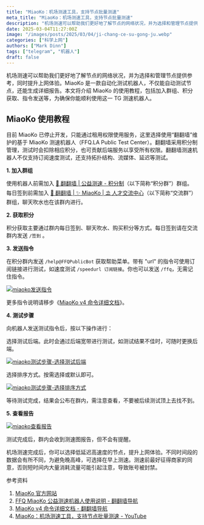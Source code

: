 ```yaml
---
title: "MiaoKo：机场测速工具，支持节点批量测速"
meta_title: "MiaoKo：机场测速工具，支持节点批量测速"
description: "机场测速可以帮助我们更好地了解节点的网络状况，并为选择和管理节点提供参考，同时提升上网体验。MiaoKo 是一款自动化测试机器人，不仅能自动测试节点，还能生成详细报告。本文将介绍 MiaoKo 的使用教程，包括加入群组、积分获取、指令发送等，为确保你能顺利使用这一 TG 测速机器人。"
date: 2025-03-04T11:27:00Z
image: "/images/posts/2025/03/04/ji-chang-ce-su-gong-ju.webp"
categories: ["科学上网"]
authors: ["Mark Dinn"]
tags: ["telegram", "机器人"]
draft: false
---
```


机场测速可以帮助我们更好地了解节点的网络状况，并为选择和管理节点提供参考，同时提升上网体验。MiaoKo 是一款自动化测试机器人，不仅能自动测试节点，还能生成详细报告。本文将介绍 MiaoKo 的使用教程，包括加入群组、积分获取、指令发送等，为确保你能顺利使用这一 TG 测速机器人。

## MiaoKo 使用教程

目前 MiaoKo 已停止开发，只能通过租用权限使用服务，这里选择使用“翻翻墙”维护的基于 MiaoKo 测速机器人（FFQ.LA Public Test Center）。翻翻墙采用积分制管理，测试时会扣除相应积分，也可贡献后端服务以享受所有权限。翻翻墙测速机器人不仅支持订阅速度测试，还支持拓扑结构、流媒体、延迟等测试。

**1. 加入群组**

使用机器人前需加入 [🛫 翻翻墙 | 公益测速 - 积分制](https://t.me/FFQMiaokoPublic)（以下简称“积分群”）群组。每日签到前需加入 [🛫 翻翻墙 | ✨ MiaoKo | ⛱ 人才交流中心](https://t.me/FFQGroup)（以下简称“交流群”）群组，聊天吹水也在该群内进行。

**2. 获取积分**

积分获取主要通过群内每日签到、聊天吹水、购买积分等方式。每日签到请在交流群内发送 `/签到` 。

**3. 发送指令**

在积分群内发送 `/help@FFQPublicBot` 获取帮助菜单。带有 "url" 的指令可使用订阅链接进行测试，如速度测试 `/speedurl 订阅链接`。你也可以发送 `/ffq`，无需记住指令。

[![miaoko发送指令](/images/posts/2025/03/04/miaoko-fa-song-zhi-ling.webp)](/images/posts/2025/03/04/miaoko-fa-song-zhi-ling.webp) 

<Notice type="note">更多指令说明请移步《[MiaoKo v4 命令详细文档][3]》。</Notice>

**4. 测试步骤**

向机器人发送测试指令后，按以下操作进行：

选择测试后端。此时会通过后端宽带进行测试，如测试结果不佳时，可随时更换后端。

[![miaoko测试步骤-选择测试后端](/images/posts/2025/03/04/miaoko-ce-shi-bu-zhou-ce-shi-hou-duan.webp)](/images/posts/2025/03/04/miaoko-ce-shi-bu-zhou-ce-shi-hou-duan.webp)

选择排序方式。按需选择或默认即可。

[![miaoko测试步骤-选择排序方式](/images/posts/2025/03/04/miaoko-ce-shi-bu-zhou-pai-xu-fang-shi.webp)](/images/posts/2025/03/04/miaoko-ce-shi-bu-zhou-pai-xu-fang-shi.webp)

等待测试完成，结果会公布在群内，需注意查看，不要被后续测试顶上去找不到。

**5. 查看报告**

[![miaoko查看报告](/images/posts/2025/03/04/miaoko-cha-kan-bao-gao.webp)](/images/posts/2025/03/04/miaoko-cha-kan-bao-gao.webp)

测试完成后，群内会收到测速图报告，但不会有提醒。

机场测速完成后，你可以选择低延迟高速度的节点，提升上网体验。不同时间段的数据会有所不同，为避免晚高峰，可选择在早上测速。测速前最好征得商家的同意，否则短时间内大量消耗流量可能引起注意，导致账号被封禁。

参考资料

1. [MiaoKo 官方网站][1]  
2. [FFQ MiaoKo 公益测速机器人使用说明 - 翻翻墙导航][2]  
3. [MiaoKo v4 命令详细文档 - 翻翻墙导航][3]
4. [MiaoKo：机场测速工具，支持节点批量测速 - YouTube][4]

[1]: https://www.miaoko.net/
[2]: https://www.ffq.la/1180.html
[3]: https://www.ffq.la/1216.html
[4]: https://youtu.be/CGfgnxcbAj8